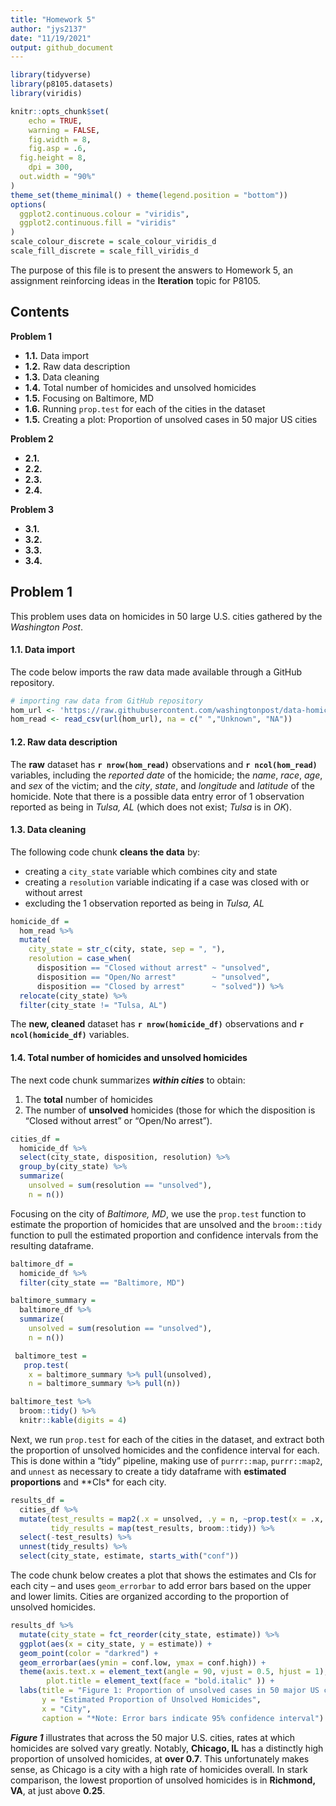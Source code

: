 ```yaml
---
title: "Homework 5"
author: "jys2137"
date: "11/19/2021"
output: github_document
---
```


```r
library(tidyverse)
library(p8105.datasets)
library(viridis)

knitr::opts_chunk$set(
	echo = TRUE,
	warning = FALSE,
	fig.width = 8, 
	fig.asp = .6,
  fig.height = 8,
	dpi = 300,
  out.width = "90%"
)
theme_set(theme_minimal() + theme(legend.position = "bottom"))
options(
  ggplot2.continuous.colour = "viridis",
  ggplot2.continuous.fill = "viridis"
)
scale_colour_discrete = scale_colour_viridis_d
scale_fill_discrete = scale_fill_viridis_d
```

The purpose of this file is to present the answers to Homework 5, an assignment reinforcing ideas in the **Iteration** topic for P8105. 

## Contents

**Problem 1**

* **1.1.** Data import
* **1.2.** Raw data description
* **1.3.** Data cleaning
* **1.4.** Total number of homicides and unsolved homicides
* **1.5.** Focusing on Baltimore, MD
* **1.6.** Running `prop.test` for each of the cities in the dataset
* **1.5.** Creating a plot: Proportion of unsolved cases in 50 major US cities


**Problem 2**

* **2.1.** 
* **2.2.** 
* **2.3.** 
* **2.4.** 

**Problem 3**

* **3.1.** 
* **3.2.** 
* **3.3.** 
* **3.4.** 

## Problem 1

This problem uses data on homicides in 50 large U.S. cities gathered by the _Washington Post_. 

#### 1.1. Data import

The code below imports the raw data made available through a GitHub repository.

```r
# importing raw data from GitHub repository
hom_url <- 'https://raw.githubusercontent.com/washingtonpost/data-homicides/master/homicide-data.csv'
hom_read <- read_csv(url(hom_url), na = c(" ","Unknown", "NA"))
```

#### 1.2. Raw data description

The **raw** dataset has **`r nrow(hom_read)`** observations and **`r ncol(hom_read)`** variables, including the _reported date_ of the homicide; the _name_, _race_, _age_, and _sex_ of the victim; and the _city_, _state_, and _longitude_ and _latitude_ of the homicide. Note that there is a possible data entry error of 1 observation reported as being in _Tulsa, AL_ (which does not exist; _Tulsa_ is in _OK_). 

#### 1.3. Data cleaning

The following code chunk **cleans the data** by:

* creating a `city_state` variable which combines city and state
* creating a `resolution` variable indicating if a case was closed with or without arrest
* excluding the 1 observation reported as being in _Tulsa, AL_

```r
homicide_df = 
  hom_read %>%
  mutate(
    city_state = str_c(city, state, sep = ", "),
    resolution = case_when(
      disposition == "Closed without arrest" ~ "unsolved",
      disposition == "Open/No arrest"        ~ "unsolved",
      disposition == "Closed by arrest"      ~ "solved")) %>% 
  relocate(city_state) %>% 
  filter(city_state != "Tulsa, AL") 
```

The **new, cleaned** dataset has **`r nrow(homicide_df)`** observations and **`r ncol(homicide_df)`** variables.

#### 1.4. Total number of homicides and unsolved homicides

The next code chunk summarizes _**within cities**_ to obtain:

1. The **total** number of homicides
2. The number of **unsolved** homicides (those for which the disposition is “Closed without arrest” or “Open/No arrest”).

```r
cities_df = 
  homicide_df %>% 
  select(city_state, disposition, resolution) %>% 
  group_by(city_state) %>% 
  summarize(
    unsolved = sum(resolution == "unsolved"),
    n = n())
```

Focusing on the city of _Baltimore, MD_, we use the `prop.test` function to estimate the proportion of homicides that are unsolved and the `broom::tidy` function to pull the estimated proportion and confidence intervals from the resulting dataframe.

```r
baltimore_df =
  homicide_df %>% 
  filter(city_state == "Baltimore, MD")

baltimore_summary = 
  baltimore_df %>% 
  summarize(
    unsolved = sum(resolution == "unsolved"),
    n = n())

 baltimore_test =
   prop.test(
    x = baltimore_summary %>% pull(unsolved), 
    n = baltimore_summary %>% pull(n))

baltimore_test %>% 
  broom::tidy() %>% 
  knitr::kable(digits = 4)
```

Next, we run `prop.test` for each of the cities in the dataset, and extract both the proportion of unsolved homicides and the confidence interval for each. This is done within a “tidy” pipeline, making use of `purrr::map`, `purrr::map2`, and `unnest` as necessary to create a tidy dataframe with **estimated proportions** and **CIs* for each city.

```r
results_df = 
  cities_df %>% 
  mutate(test_results = map2(.x = unsolved, .y = n, ~prop.test(x = .x, n = .y)),
         tidy_results = map(test_results, broom::tidy)) %>% 
  select(-test_results) %>% 
  unnest(tidy_results) %>% 
  select(city_state, estimate, starts_with("conf"))
```

The code chunk below creates a plot that shows the estimates and CIs for each city – and uses `geom_errorbar` to add error bars based on the upper and lower limits. Cities are organized according to the proportion of unsolved homicides.

```r
results_df %>% 
  mutate(city_state = fct_reorder(city_state, estimate)) %>% 
  ggplot(aes(x = city_state, y = estimate)) + 
  geom_point(color = "darkred") + 
  geom_errorbar(aes(ymin = conf.low, ymax = conf.high)) + 
  theme(axis.text.x = element_text(angle = 90, vjust = 0.5, hjust = 1),
        plot.title = element_text(face = "bold.italic" )) +
  labs(title = "Figure 1: Proportion of unsolved cases in 50 major US cities", 
       y = "Estimated Proportion of Unsolved Homicides", 
       x = "City", 
       caption = "*Note: Error bars indicate 95% confidence interval")
```

_**Figure 1**_ illustrates that across the 50 major U.S. cities, rates at which homicides are solved vary greatly. Notably, **Chicago, IL** has a distinctly high proportion of unsolved homicides, at **over 0.7**. This unfortunately makes sense, as Chicago is a city with a high rate of homicides overall. In stark comparison, the lowest proportion of unsolved homicides is in **Richmond, VA**, at just above **0.25**.
